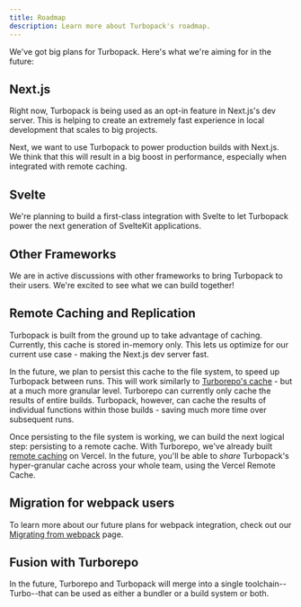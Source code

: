 ```yaml
---
title: Roadmap
description: Learn more about Turbopack's roadmap.
---
```


We've got big plans for Turbopack. Here's what we're aiming for in the future:

## Next.js

Right now, Turbopack is being used as an opt-in feature in Next.js's dev server. This is helping to create an extremely fast experience in local development that scales to big projects.

Next, we want to use Turbopack to power production builds with Next.js. We think that this will result in a big boost in performance, especially when integrated with remote caching.

## Svelte

We're planning to build a first-class integration with Svelte to let Turbopack power the next generation of SvelteKit applications.

## Other Frameworks

We are in active discussions with other frameworks to bring Turbopack to their users. We're excited to see what we can build together!

## Remote Caching and Replication

Turbopack is built from the ground up to take advantage of caching. Currently, this cache is stored in-memory only. This lets us optimize for our current use case - making the Next.js dev server fast.

In the future, we plan to persist this cache to the file system, to speed up Turbopack between runs. This will work similarly to [Turborepo's cache](/repo/docs/core-concepts/remote-caching) - but at a much more granular level. Turborepo can currently only cache the results of entire builds. Turbopack, however, can cache the results of individual functions within those builds - saving much more time over subsequent runs.

Once persisting to the file system is working, we can build the next logical step: persisting to a remote cache. With Turborepo, we've already built [remote caching](/repo/docs/core-concepts/remote-caching) on Vercel. In the future, you'll be able to _share_ Turbopack's hyper-granular cache across your whole team, using the Vercel Remote Cache.

## Migration for webpack users

To learn more about our future plans for webpack integration, check out our [Migrating from webpack](/pack/docs/migrating-from-webpack) page.

## Fusion with Turborepo

In the future, Turborepo and Turbopack will merge into a single toolchain--Turbo--that can be used as either a bundler or a build system or both.
